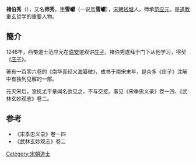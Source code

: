 {{道教}}
'''褚伯秀'''（{{bd|？||？||catIdx=C褚}}），又名'''师秀'''，[[表字|字]]'''雪巘'''（一说[[号|号]]'''雪巘'''），[[宋朝|宋朝]][[钱塘县|钱塘]]人。师承[[范应元|范应元]]。是[[道教|道教]]重玄哲学的重要人物。
==簡介==
1246年，西蜀道士范应元在[[临安|临安]]道观讲[[庄子|庄子]]，褚伯秀遂拜于门下从他学习，得契《[[庄子|庄子]]》。

著有一百零六卷的《南华真经义海纂微》，成书于南宋末年，是众多《庄子》注解中有独到见解的一部。

元灭宋后，宣抚尤平章闻名欲见之，不与交接。事见《宋季忠义录》卷一四、《武林玄妙观志》卷二。

==参考==
*《宋季忠义录》卷一四
*《武林玄妙观志》卷二
[[Category:宋朝道士|Category:宋朝道士]]